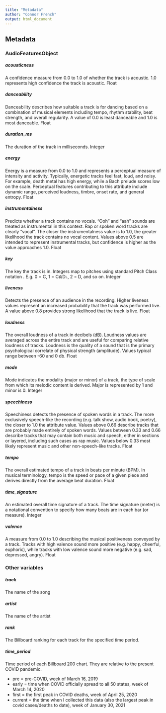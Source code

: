 ```yaml
---
title: "Metadata"
author: "Connor French"
output: html_document
---
```


## Metadata

### AudioFeaturesObject

##### acousticness  
A confidence measure from 0.0 to 1.0 of whether the track is acoustic. 1.0 represents high confidence the track is acoustic.	Float  

##### danceability
Danceability describes how suitable a track is for dancing based on a combination of musical elements including tempo, rhythm stability, beat strength, and overall regularity. A value of 0.0 is least danceable and 1.0 is most danceable.	Float  

##### duration_ms
The duration of the track in milliseconds.	Integer  

##### energy
Energy is a measure from 0.0 to 1.0 and represents a perceptual measure of intensity and activity. Typically, energetic tracks feel fast, loud, and noisy. For example, death metal has high energy, while a Bach prelude scores low on the scale. Perceptual features contributing to this attribute include dynamic range, perceived loudness, timbre, onset rate, and general entropy.	Float

##### instrumentalness
Predicts whether a track contains no vocals. “Ooh” and “aah” sounds are treated as instrumental in this context. Rap or spoken word tracks are clearly “vocal”. The closer the instrumentalness value is to 1.0, the greater likelihood the track contains no vocal content. Values above 0.5 are intended to represent instrumental tracks, but confidence is higher as the value approaches 1.0.	Float  

##### key
The key the track is in. Integers map to pitches using standard Pitch Class notation . E.g. 0 = C, 1 = C♯/D♭, 2 = D, and so on.	Integer  

##### liveness
Detects the presence of an audience in the recording. Higher liveness values represent an increased probability that the track was performed live. A value above 0.8 provides strong likelihood that the track is live.	Float

##### loudness
The overall loudness of a track in decibels (dB). Loudness values are averaged across the entire track and are useful for comparing relative loudness of tracks. Loudness is the quality of a sound that is the primary psychological correlate of physical strength (amplitude). Values typical range between -60 and 0 db.	Float

##### mode
Mode indicates the modality (major or minor) of a track, the type of scale from which its melodic content is derived. Major is represented by 1 and minor is 0.	Integer

##### speechiness
Speechiness detects the presence of spoken words in a track. The more exclusively speech-like the recording (e.g. talk show, audio book, poetry), the closer to 1.0 the attribute value. Values above 0.66 describe tracks that are probably made entirely of spoken words. Values between 0.33 and 0.66 describe tracks that may contain both music and speech, either in sections or layered, including such cases as rap music. Values below 0.33 most likely represent music and other non-speech-like tracks.	Float  

##### tempo
The overall estimated tempo of a track in beats per minute (BPM). In musical terminology, tempo is the speed or pace of a given piece and derives directly from the average beat duration.	Float  

##### time_signature
An estimated overall time signature of a track. The time signature (meter) is a notational convention to specify how many beats are in each bar (or measure).	Integer  

##### valence
A measure from 0.0 to 1.0 describing the musical positiveness conveyed by a track. Tracks with high valence sound more positive (e.g. happy, cheerful, euphoric), while tracks with low valence sound more negative (e.g. sad, depressed, angry).	Float


### Other variables

##### track
The name of the song

##### artist
The name of the artist

##### rank
The Billboard ranking for each track for the specified time period. 

##### time_period
Time period of each Billboard 200 chart. They are relative to the present COVID pandemic.  

* pre = pre-COVID, week of March 16, 2019
* early = time when COVID officially spread to all 50 states, week of March 14, 2020
* first = the first peak in COVID deaths, week of April 25, 2020
* current = the time when I collected this data (also the largest peak in covid cases/deaths to date), week of January 30, 2021
